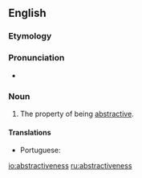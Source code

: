 ==English==

===Etymology===
{{suffix|abstractive|ness|lang=en}}

===Pronunciation===
* {{a|US}} {{IPA|/æbˈstɹæk.tɪv.nəs/|/əbˈstɹæk.tɪv.nəs/|lang=en}}

===Noun===
{{en-noun|-}}

# The property of being [[abstractive]].

====Translations====
{{trans-top|the property of being abstractive}}
* Portuguese: {{t|pt|abstratividade|f}}
{{trans-mid}}
{{trans-bottom}}

[[io:abstractiveness]]
[[ru:abstractiveness]]